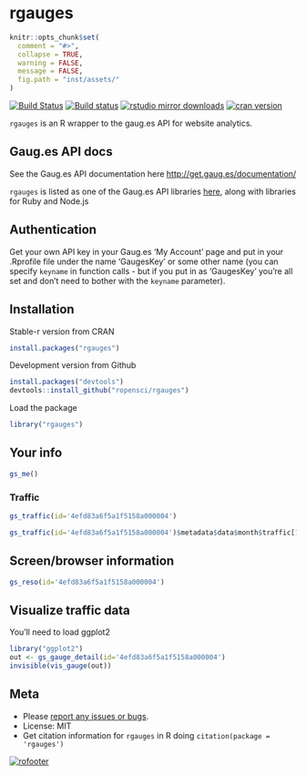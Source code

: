 rgauges
=======

```r
knitr::opts_chunk$set(
  comment = "#>",
  collapse = TRUE,
  warning = FALSE, 
  message = FALSE,
  fig.path = "inst/assets/"
)
```

[![Build Status](https://api.travis-ci.org/ropensci/rgauges.png)](https://travis-ci.org/ropensci/rgauges)
[![Build status](https://ci.appveyor.com/api/projects/status/vbir624l5erfhe0a/branch/master)](https://ci.appveyor.com/project/sckott/rgauges/branch/master)
[![rstudio mirror downloads](http://cranlogs.r-pkg.org/badges/grand-total/rgauges?color=2ECC71)](https://github.com/metacran/cranlogs.app)
[![cran version](http://www.r-pkg.org/badges/version/rgauges)](http://cran.rstudio.com/web/packages/rgauges)

`rgauges` is an R wrapper to the gaug.es API for website analytics.

## Gaug.es API docs

See the Gaug.es API documentation here [http://get.gaug.es/documentation/](http://get.gaug.es/documentation/)

`rgauges` is listed as one of the Gaug.es API libraries [here](http://get.gaug.es/documentation/api/libraries/), along with libraries for Ruby and Node.js

## Authentication

Get your own API key in your Gaug.es 'My Account' page and put in your .Rprofile file under the name 'GaugesKey' or some other name (you can specify `keyname` in function calls - but if you put in as 'GaugesKey' you're all set and don't need to bother with the `keyname` parameter).

## Installation

Stable-r version from CRAN

```r
install.packages("rgauges")
```

Development version from Github

```r
install.packages("devtools")
devtools::install_github("ropensci/rgauges")
```

Load the package

```r
library("rgauges")
```

## Your info

```r
gs_me()
```

### Traffic

```r
gs_traffic(id='4efd83a6f5a1f5158a000004')
```

```r
gs_traffic(id='4efd83a6f5a1f5158a000004')$metadata$data$month$traffic[1:3]
```

## Screen/browser information

```r
gs_reso(id='4efd83a6f5a1f5158a000004')
```

## Visualize traffic data

You'll need to load ggplot2

```r
library("ggplot2")
out <- gs_gauge_detail(id='4efd83a6f5a1f5158a000004')
invisible(vis_gauge(out))
```

## Meta

* Please [report any issues or bugs](https://github.com/ropensci/rgauges/issues).
* License: MIT
* Get citation information for `rgauges` in R doing `citation(package = 'rgauges')`

[![rofooter](http://ropensci.org/public_images/github_footer.png)](http://ropensci.org)

